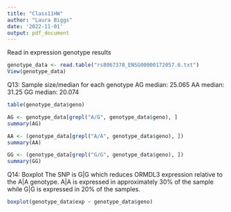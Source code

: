 ```yaml
---
title: "Class11HW"
author: "Laura Biggs"
date: '2022-11-01'
output: pdf_document
---
```


Read in expression genotype results
```r
genotype_data <- read.table("rs8067378_ENSG00000172057.6.txt")
View(genotype_data)
```

Q13: Sample size/median for each genotype
AG median: 25.065
AA median: 31.25
GG median: 20.074
```r
table(genotype_data$geno)

AG <- genotype_data[grepl("A/G", genotype_data$geno), ]
summary(AG)        

AA <- (genotype_data[grepl("A/A", genotype_data$geno), ])
summary(AA)

GG <- (genotype_data[grepl("G/G", genotype_data$geno), ])
summary(GG)
```


Q14: Boxplot
The SNP is G|G which reduces ORMDL3 expression relative to the A|A genotype. A|A is expressed in approximately 30% of the sample while G|G is expressed in 20% of the samples.
```r
boxplot(genotype_data$exp ~ genotype_data$geno)
```

